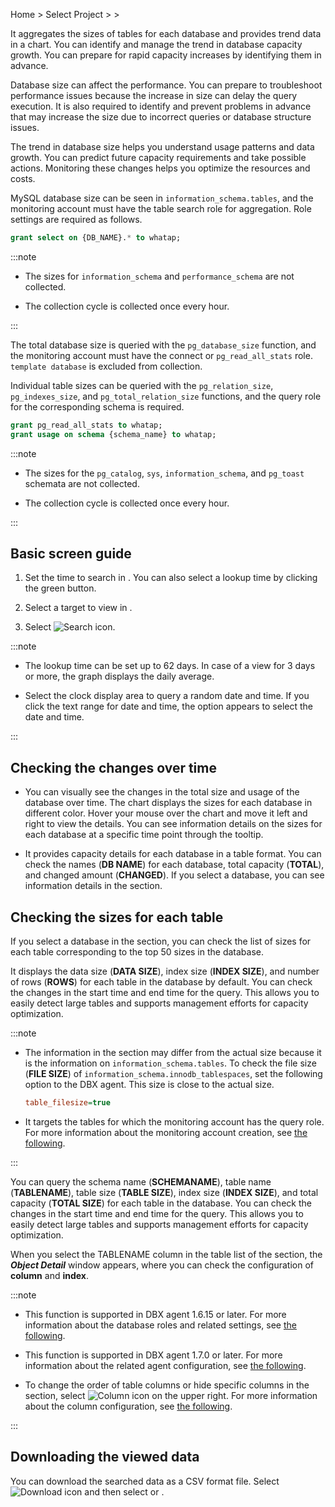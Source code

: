 Home &gt; Select Project &gt; <Cmdname sid="side_reportStat" className="uitext" /> &gt; <Cmdname sid="side_dbSize" className="uitext" />

It aggregates the sizes of tables for each database and provides trend data in a chart. You can identify and manage the trend in database capacity growth. You can prepare for rapid capacity increases by identifying them in advance.

Database size can affect the performance. You can prepare to troubleshoot performance issues because the increase in size can delay the query execution. It is also required to identify and prevent problems in advance that may increase the size due to incorrect queries or database structure issues.

The trend in database size helps you understand usage patterns and data growth. You can predict future capacity requirements and take possible actions. Monitoring these changes helps you optimize the resources and costs.

<InDoc product='mysql'>

MySQL database size can be seen in `information_schema.tables`, and the monitoring account must have the table search role for aggregation. Role settings are required as follows.

```sql
grant select on {DB_NAME}.* to whatap;
```

:::note

- The sizes for `information_schema` and `performance_schema` are not collected. 

- The collection cycle is collected once every hour.

:::

</InDoc>

<InDoc product='postgresql'>

The total database size is queried with the `pg_database_size` function, and the monitoring account must have the connect or `pg_read_all_stats` role. `template database` is excluded from collection.

Individual table sizes can be queried with the `pg_relation_size`, `pg_indexes_size`, and `pg_total_relation_size` functions, and the query role for the corresponding schema is required.

```sql
grant pg_read_all_stats to whatap;
grant usage on schema {schema_name} to whatap;
```

:::note

- The sizes for the `pg_catalog`, `sys`, `information_schema`, and `pg_toast` schemata are not collected.

- The collection cycle is collected once every hour.

:::

</InDoc>

## Basic screen guide

<ProdImg img='db-database-size.png' desc='Database size'/>

1. Set the time to search in <Cmdname sid="time" className="uitext" />. You can also select a lookup time by clicking the green button.

2. Select a target to view in <Cmdname sid="instance" className="uitext" />.

3. Select ![Search icon](/img/ico-btn-search.png).

:::note

- The lookup time can be set up to 62 days. In case of a view for 3 days or more, the graph displays the daily average.

- Select the clock display area to query a random date and time. If you click the text range for date and time, the option appears to select the date and time.

:::

## Checking the changes over time

<ProdImg img='db-database-size-select-db.png' desc='데이터베이스 사이즈'/>

- <Cmdname sid="TTL06025" className="uitext" />

  You can visually see the changes in the total size and usage of the database over time. The chart displays the sizes for each database in different color. Hover your mouse over the chart and move it left and right to view the details. You can see information details on the sizes for each database at a specific time point through the tooltip.

- <Cmdname sid="TTL06026" className="uitext" />

  It provides capacity details for each database in a table format. You can check the names (**DB NAME**) for each database, total capacity (**TOTAL**), and changed amount (**CHANGED**). If you select a database, you can see information details in the <Cmdname sid="TTL06572" className="uitext" /> section.

## Checking the sizes for each table

If you select a database in the <Cmdname sid="TTL06026" className="uitext" /> section, you can check the list of sizes for each table corresponding to the top 50 sizes in the database.

<ProdImg img='db-database-size-top50.png' desc='데이터베이스 사이즈'/>

<InDoc product='mysql'>

It displays the data size (**DATA SIZE**), index size (**INDEX SIZE**), and number of rows (**ROWS**) for each table in the database by default. You can check the changes in the start time and end time for the query. This allows you to easily detect large tables and supports management efforts for capacity optimization.

:::note

- The information in the <Cmdname sid="TTL06026" className="uitext" /> section may differ from the actual size because it is the information on `information_schema.tables`. To check the file size (**FILE SIZE**) of `information_schema.innodb_tablespaces`, set the following option to the DBX agent. This size is close to the actual size.

  ```ini title='whatap.conf'
  table_filesize=true
  ```

- It targets the tables for which the monitoring account has the query role. For more information about the monitoring account creation, see [the following](install-agent#uid).

:::

</InDoc>

<InDoc product='postgresql'>

You can query the schema name (**SCHEMANAME**), table name (**TABLENAME**), table size (**TABLE SIZE**), index size (**INDEX SIZE**), and total capacity (**TOTAL SIZE**) for each table in the database. You can check the changes in the start time and end time for the query. This allows you to easily detect large tables and supports management efforts for capacity optimization.

</InDoc>

<Xclude product="mongodb">

When you select the <span class="uitext">TABLENAME</span> column in the table list of the <Cmdname sid="TTL06572" className="uitext" /> section, the ***Object Detail*** window appears, where you can check the configuration of **column** and **index**.

<ProdImg img='db-database-size-objectdetail.png' desc='Object detail' />

</Xclude>

:::note

<InDoc product="postgresql">

- This function is supported in DBX agent 1.6.15 or later. For more information about the database roles and related settings, see [the following](install-agent#uid).

</InDoc>

<InDoc product="mongodb">

- This function is supported in DBX agent 1.7.0 or later. For more information about the related agent configuration, see [the following](agent-dbx-settings#collectdata).

</InDoc>

- To change the order of table columns or hide specific columns in the <Cmdname sid="TTL06572" className="uitext" /> section, select ![Column icon](/img/ico-column.svg) on the upper right. For more information about the column configuration, see [the following](instance-monitoring#change-column).

:::

## Downloading the viewed data

You can download the searched data as a CSV format file. Select ![Download icon](/img/ic-csv-download-ms.svg) and then select <Cmdname sid="TTL06026" className="uitext" /> or <Cmdname sid="TTL06572" className="uitext" />.
